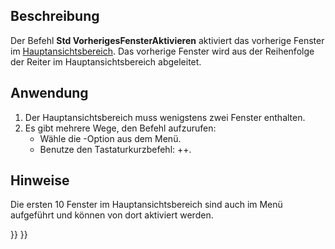 <languages/>

{{Docnav
|[[Std_ActivateNextWindow/de|NächstesFensterAktivieren]]
|[[Std_TileWindows/de|FensterAnordnen]]
|[[Std_Windows_Menu/de|Std Menü Fenster]]
|IconL=Std_ActivateNextWindow.svg
|IconR=Std_TileWindows.svg
|IconC=Freecad.svg
}}

{{GuiCommand
|Name=Std ActivatePrevWindow
|Name/de=Std VorherigesFensterAktivieren
|MenuLocation=Fenster → Vorheriges
|Workbenches=Alle
|Shortcut={{KEY|Strg}}+{{KEY|Shift}}+{{KEY|Tab}}
|SeeAlso=[[Std_ActivateNextWindow/de|Std NächstesFensterAktivieren]], [[Std_Windows/de|Std Fenster]]
}}

<span id="Description"></span>
==Beschreibung==

Der Befehl '''Std VorherigesFensterAktivieren''' aktiviert das vorherige Fenster im [[Main_view_area|Hauptansichtsbereich]]. Das vorherige Fenster wird aus der Reihenfolge der Reiter im Hauptansichtsbereich abgeleitet.

<span id="Usage"></span>
==Anwendung==

# Der Hauptansichtsbereich muss wenigstens zwei Fenster enthalten.
# Es gibt mehrere Wege, den Befehl aufzurufen:
#* Wähle die {{MenuCommand|Fenster → [[Image:Std_ActivatePrevWindow.svg|16px]] Vorheriges Fenster}}-Option aus dem Menü.
#* Benutze den Tastaturkurzbefehl: {{KEY|Strg}}+{{KEY|Shift}}+{{KEY|Tab}}.

<span id="Notes"></span>
==Hinweise==

Die ersten 10 Fenster im Hauptansichtsbereich sind auch im Menü {{MenuCommand|Fenster}} aufgeführt und können von dort aktiviert werden.


{{Docnav
|[[Std_ActivateNextWindow/de|NächstesFensterAktivieren]]
|[[Std_TileWindows/de|FensterAnordnen]]
|[[Std_Windows_Menu/de|Std Menü Fenster]]
|IconL=Std_ActivateNextWindow.svg
|IconR=Std_TileWindows.svg
|IconC=Freecad.svg
}}

{{Std_Base_navi{{#translation:}}}}
{{Userdocnavi{{#translation:}}}}
